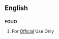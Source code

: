 ==English==

==={{initialism}}===
{{wikipedia}}
'''FOUO'''

#{{US}} For [[official|Official]] Use Only